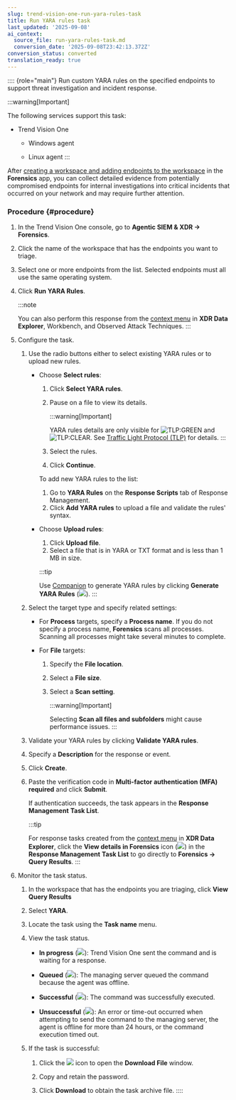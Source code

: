 ```yaml
---
slug: trend-vision-one-run-yara-rules-task
title: Run YARA rules task
last_updated: '2025-09-08'
ai_context:
  source_file: run-yara-rules-task.md
  conversion_date: '2025-09-08T23:42:13.372Z'
conversion_status: converted
translation_ready: true
---
```


:::: {role="main"}
Run custom YARA rules on the specified endpoints to support threat investigation and incident response.

:::warning[Important]

The following services support this task:

- Trend Vision One

  - Windows agent

  - Linux agent
:::

After [creating a workspace and adding endpoints to the workspace](workspaces.mdx) in the **Forensics** app, you can collect detailed evidence from potentially compromised endpoints for internal investigations into critical incidents that occurred on your network and may require further attention.

### Procedure {#procedure}

1.  In the Trend Vision One console, go to **Agentic SIEM & XDR → Forensics**.

2.  Click the name of the workspace that has the endpoints you want to triage.

3.  Select one or more endpoints from the list. Selected endpoints must all use the same operating system.

4.  Click **Run YARA Rules**.

    :::note

    You can also perform this response from the [context menu](context-menu.mdx) in **XDR Data Explorer**, Workbench, and Observed Attack Techniques.
    :::

5.  Configure the task.

    1.  Use the radio buttons either to select existing YARA rules or to upload new rules.

        - Choose **Select rules**:

          1.  Click **Select YARA rules**.

          2.  Pause on a file to view its details.

              :::warning[Important]

              YARA rules details are only visible for ![TLP:GREEN](/images/tlp-green=ff659a82-dd4b-427d-9a1c-215afb843a94.webp) and ![TLP:CLEAR](/images/tlp-clear=29e7b79a-3e6f-4a7e-bf82-ecd9e8113efd.webp). See [Traffic Light Protocol (TLP)](https://www.first.org/tlp/) for details.
              :::

          3.  Select the rules.

          4.  Click **Continue**.

          To add new YARA rules to the list:

          1.  Go to **YARA Rules** on the **Response Scripts** tab of Response Management.
          2.  Click **Add YARA rules** to upload a file and validate the rules' syntax.

        - Choose **Upload rules**:

          1.  Click **Upload file**.
          2.  Select a file that is in YARA or TXT format and is less than 1 MB in size.

          :::tip

          Use [Companion](companion.mdx) to generate YARA rules by clicking **Generate YARA Rules** (![](/images/companion_icon=ebfb1301-169d-4687-b329-7c6b4e235192.webp)).
          :::

    2.  Select the target type and specify related settings:

        - For **Process** targets, specify a **Process name**. If you do not specify a process name, **Forensics** scans all processes. Scanning all processes might take several minutes to complete.

        - For **File** targets:

          1.  Specify the **File location**.

          2.  Select a **File size**.

          3.  Select a **Scan setting**.

              :::warning[Important]

              Selecting **Scan all files and subfolders** might cause performance issues.
              :::

    3.  Validate your YARA rules by clicking **Validate YARA rules**.

    4.  Specify a **Description** for the response or event.

    5.  Click **Create**.

    6.  Paste the verification code in **Multi-factor authentication (MFA) required** and click **Submit**.

        If authentication succeeds, the task appears in the **Response Management** **Task List**.

        :::tip

        For response tasks created from the [context menu](context-menu.mdx) in **XDR Data Explorer**, click the **View details in Forensics** icon (![](/images/export_icon=GUID-88c87c83-f1e1-465e-9d60-9ba4a60f6849.webp)) in the **Response Management** **Task List** to go directly to **Forensics → Query Results**.
        :::

6.  Monitor the task status.

    1.  In the workspace that has the endpoints you are triaging, click **View Query Results**

    2.  Select **YARA**.

    3.  Locate the task using the **Task name** menu.

    4.  View the task status.

        - **In progress** (![](/images/in_progress=GUID-A55897DB-3DEA-4F5C-B7F9-70B3D7FB9EDE=1=en-us=Low.webp)): Trend Vision One sent the command and is waiting for a response.

        - **Queued** (![](/images/queued=GUID-65C0DF81-E50D-4D51-9602-2E9B7A0E5F14=1=en-us=Low.webp)): The managing server queued the command because the agent was offline.

        - **Successful** (![](/images/successful=GUID-1E31AD86-DE2E-48B5-85F7-7C78A3E8BB11=1=en-us=Low.webp)): The command was successfully executed.

        - **Unsuccessful** (![](/images/error=5cc21722-7ceb-480c-b9c2-a47d420cf1cc.webp)): An error or time-out occurred when attempting to send the command to the managing server, the agent is offline for more than 24 hours, or the command execution timed out.

    5.  If the task is successful:

        1.  Click the ![](/images/download_icon=5c7476c2-cf15-4572-b7cd-5fc67a57d22f.webp) icon to open the **Download File** window.

        2.  Copy and retain the password.

        3.  Click **Download** to obtain the task archive file.
::::
